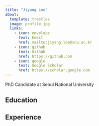 ```yaml
---
title: "Jiyang Lee"
about:
  template: trestles
  image: profile.jpg
  links:
    - icon: envelope
      text: Email
      href: mailto:jiyang.lee@snu.ac.kr
    - icon: github
      text: Github
      href: https://github.com
    - icon: google
      text: Google Scholar
      href: https://scholar.google.com
---
```


PhD Candidate at Seoul National University

## Education

<!-- Add your education history here -->

## Experience

<!-- Add your experience here -->